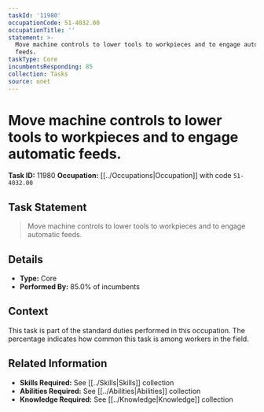 ```yaml
---
taskId: '11980'
occupationCode: 51-4032.00
occupationTitle: ''
statement: >-
  Move machine controls to lower tools to workpieces and to engage automatic
  feeds.
taskType: Core
incumbentsResponding: 85
collection: Tasks
source: onet
---
```

# Move machine controls to lower tools to workpieces and to engage automatic feeds.

**Task ID:** 11980
**Occupation:** [[../Occupations|Occupation]] with code `51-4032.00`

## Task Statement

> Move machine controls to lower tools to workpieces and to engage automatic feeds.

## Details

- **Type:** Core
- **Performed By:** 85.0% of incumbents

## Context

This task is part of the standard duties performed in this occupation. The percentage indicates how common this task is among workers in the field.

## Related Information

- **Skills Required:** See [[../Skills|Skills]] collection
- **Abilities Required:** See [[../Abilities|Abilities]] collection
- **Knowledge Required:** See [[../Knowledge|Knowledge]] collection
